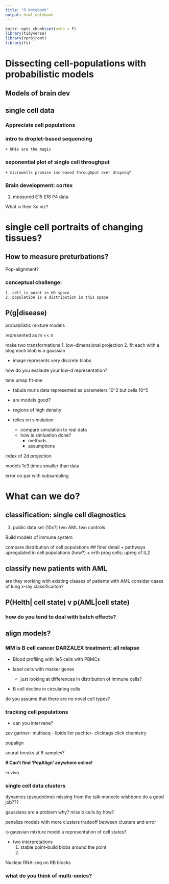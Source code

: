 ```yaml
---
title: "R Notebook"
output: html_notebook
---
```


```r
knitr::opts_chunk$set(echo = F)
library(tidyverse)
library(rprojroot)
library(fs)
```

# Dissecting cell-populations with probabilistic models

## Models of brain dev

## single cell data

### Appreciate cell populations

### intro to droplet-based sequencing 
	+ UMIs are the magic
	
### exponential plot of single cell throughput

	+ microwells promise increased throughput over dropseq?
	
### Brain development: cortex

1. measured E15 E18 P4 data

What is their 3d viz? 

# single cell portraits of changing tissues?

## How to measure preturbations?

Pop-alignment?

### conceptual challenge:
	1. cell is point in HD space
	2. population is a distribution in this space
	
## P(g|disease)

probabilistic mixture models 

represented as m << n

make two transformations
1. low-dimensional projection
2. fit each with a blog
	each blob is a gaussian
	
+ image represents very discrete blobs 

how do you evalaute your low-d representation?

tsne
umap 
flt-sne

+ tabula muris data represented as 
	parameters 10^2 but cells 10^5
	
+ are models good? 

+ regions of high density

+ relies on simulation
	+ compare simulation to real data
	+ how is simluation done? 
		+ methods
		+ assumptions

index of 2d projection

models 1e3 times smaller than data 

error on par with subsampling

# What can we do?

## classification: single cell diagnostics

1. public data set (10x?)
two AML two controls

Build models of immune system

compare distribution of cell populations 
## 	finer detail
+ pathways upregulated in cell populations (how?)
	+ erth prog cells; upreg of IL2
	
## classify new patients with AML

are they working with existing classes of patients with AML
consider cases of lung x-ray classificaiton?

## P(Helth| cell state) v p(AML|cell state)

### how do you tend to deal with batch effects? 

##  align models?

### MM is B cell cancer DARZALEX treatment; all relapse

+ Blood profiling with 1e5 cells with PBMCs

+ label cells with marker genes 
	+ just looking at differences in distribution of immune cells?
	
+ B cell decline in circulating cells 

do you assume that there are no novel cell types? 

### tracking cell populations 

+ can you intervene? 

zev gartner- multiseq - lipids
lior pachter- clicktags click chemistry

popalign 

seurat breaks at 8 samples? 

__# Can't find 'PopAlign' anywhere online!__

in vivo 

### single cell data clusters 
dynamics (pseudotime) missing from the talk
	monocle 
	wishbone 
	do a good job???
	
gaussians are a problem why?
miss b cells by how? 

penalize models with more clusters tradeoff between clusters and error

is gaussian mixture model a representation of cell states?

+ two interpretations
	1. stable point--build blobs around the point
	2. 
	


Nuclear RNA-seq on RB blocks



### what do you think of multi-omics? 







